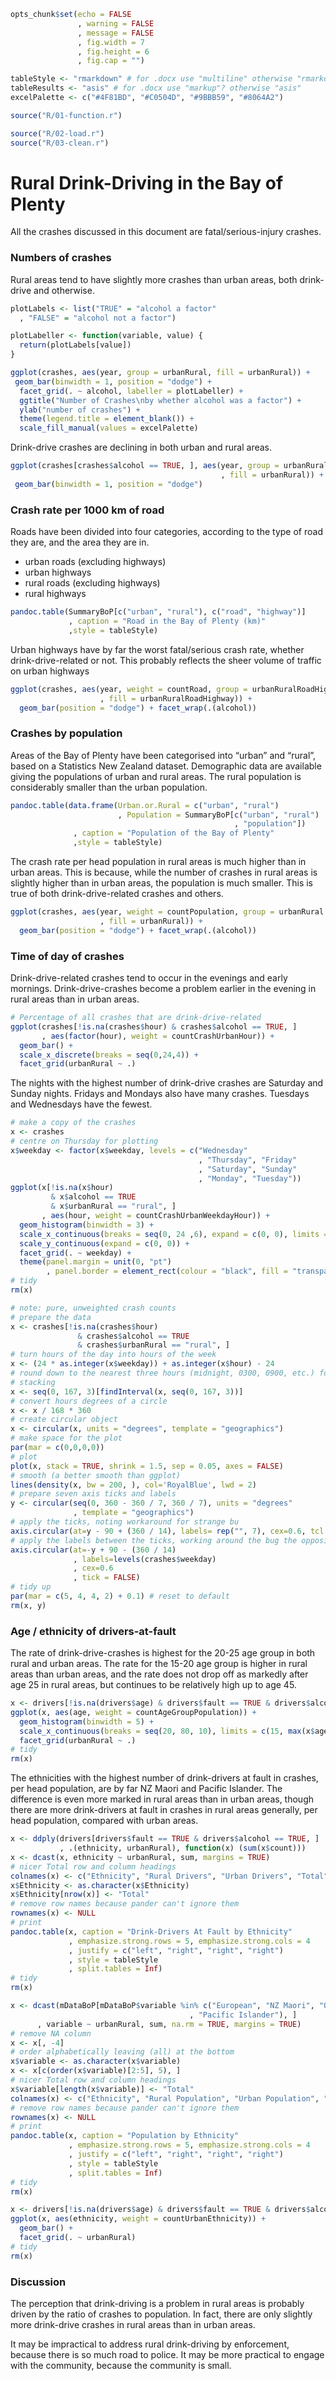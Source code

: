 ```r
opts_chunk$set(echo = FALSE
               , warning = FALSE
               , message = FALSE
               , fig.width = 7
               , fig.height = 6
               , fig.cap = "")

tableStyle <- "rmarkdown" # for .docx use "multiline" otherwise "rmarkdown"
tableResults <- "asis" # for .docx use "markup"? otherwise "asis"
excelPalette <- c("#4F81BD", "#C0504D", "#9BBB59", "#8064A2")
```

```r
source("R/01-function.r")
```

```r
source("R/02-load.r")
source("R/03-clean.r")
```

Rural Drink-Driving in the Bay of Plenty
========================================

All the crashes discussed in this document are fatal/serious-injury crashes.


### Numbers of crashes

Rural areas tend to have slightly more crashes than urban areas, both drink-drive and otherwise.

```r
plotLabels <- list("TRUE" = "alcohol a factor"
  , "FALSE" = "alcohol not a factor")

plotLabeller <- function(variable, value) {
  return(plotLabels[value])
}

ggplot(crashes, aes(year, group = urbanRural, fill = urbanRural)) + 
 geom_bar(binwidth = 1, position = "dodge") + 
  facet_grid(. ~ alcohol, labeller = plotLabeller) +
  ggtitle("Number of Crashes\nby whether alcohol was a factor") +
  ylab("number of crashes") +
  theme(legend.title = element_blank()) +
  scale_fill_manual(values = excelPalette)
```

Drink-drive crashes are declining in both urban and rural areas.

```r
ggplot(crashes[crashes$alcohol == TRUE, ], aes(year, group = urbanRural
                                               , fill = urbanRural)) + 
 geom_bar(binwidth = 1, position = "dodge")
```


### Crash rate per 1000 km of road

Roads have been divided into four categories, according to the type of road they are, and the area they are in.

* urban roads (excluding highways)
* urban highways
* rural roads (excluding highways)
* rural highways

```r
pandoc.table(SummaryBoP[c("urban", "rural"), c("road", "highway")]
             , caption = "Road in the Bay of Plenty (km)"
             ,style = tableStyle)
```

Urban highways have by far the worst fatal/serious crash rate, whether drink-drive-related or not.  This probably reflects the sheer volume of traffic on urban highways

```r
ggplot(crashes, aes(year, weight = countRoad, group = urbanRuralRoadHighway
                    , fill = urbanRuralRoadHighway)) + 
  geom_bar(position = "dodge") + facet_wrap(.(alcohol))
```


### Crashes by population

Areas of the Bay of Plenty have been categorised into "urban" and "rural", based on a Statistics New Zealand dataset.  Demographic data are available giving the populations of urban and rural areas.  The rural population is considerably smaller than the urban population.

```r
pandoc.table(data.frame(Urban.or.Rural = c("urban", "rural")
                        , Population = SummaryBoP[c("urban", "rural")
                                                  , "population"])
              , caption = "Population of the Bay of Plenty"
              ,style = tableStyle)
```


The crash rate per head population in rural areas is much higher than in urban areas.  This is because, while the number of crashes in rural areas is slightly higher than in urban areas, the population is much smaller.  This is true of both drink-drive-related crashes and others.

```r
ggplot(crashes, aes(year, weight = countPopulation, group = urbanRural
                    , fill = urbanRural)) + 
  geom_bar(position = "dodge") + facet_wrap(.(alcohol))
```


### Time of day of crashes

Drink-drive-related crashes tend to occur in the evenings and early mornings.  Drink-drive-crashes become a problem earlier in the evening in rural areas than in urban areas.

```r
# Percentage of all crashes that are drink-drive-related
ggplot(crashes[!is.na(crashes$hour) & crashes$alcohol == TRUE, ]
       , aes(factor(hour), weight = countCrashUrbanHour)) + 
  geom_bar() +
  scale_x_discrete(breaks = seq(0,24,4)) +
  facet_grid(urbanRural ~ .)
```

The nights with the highest number of drink-drive crashes are Saturday and Sunday nights.  Fridays and Mondays also have many crashes.  Tuesdays and Wednesdays have the fewest.

```r
# make a copy of the crashes
x <- crashes
# centre on Thursday for plotting
x$weekday <- factor(x$weekday, levels = c("Wednesday"
                                          , "Thursday", "Friday"
                                          , "Saturday", "Sunday"
                                          , "Monday", "Tuesday"))
ggplot(x[!is.na(x$hour) 
         & x$alcohol == TRUE 
         & x$urbanRural == "rural", ]
       , aes(hour, weight = countCrashUrbanWeekdayHour)) + 
  geom_histogram(binwidth = 3) +
  scale_x_continuous(breaks = seq(0, 24 ,6), expand = c(0, 0), limits = c(0, 24)) +
  scale_y_continuous(expand = c(0, 0)) +
  facet_grid(. ~ weekday) +
  theme(panel.margin = unit(0, "pt")
        , panel.border = element_rect(colour = "black", fill = "transparent"))
# tidy
rm(x)
```

```r
# note: pure, unweighted crash counts
# prepare the data
x <- crashes[!is.na(crashes$hour) 
               & crashes$alcohol == TRUE 
               & crashes$urbanRural == "rural", ]
# turn hours of the day into hours of the week
x <- (24 * as.integer(x$weekday)) + as.integer(x$hour) - 24
# round down to the nearest three hours (midnight, 0300, 0900, etc.) for
# stacking
x <- seq(0, 167, 3)[findInterval(x, seq(0, 167, 3))]
# convert hours degrees of a circle
x <- x / 168 * 360
# create circular object
x <- circular(x, units = "degrees", template = "geographics")
# make space for the plot
par(mar = c(0,0,0,0))
# plot
plot(x, stack = TRUE, shrink = 1.5, sep = 0.05, axes = FALSE)
# smooth (a better smooth than ggplot)
lines(density(x, bw = 200, ), col='RoyalBlue', lwd = 2)
# prepare seven axis ticks and labels
y <- circular(seq(0, 360 - 360 / 7, 360 / 7), units = "degrees"
              , template = "geographics")
# apply the ticks, noting workaround for strange bu
axis.circular(at=y - 90 + (360 / 14), labels= rep("", 7), cex=0.6, tcl = 1)
# apply the labels between the ticks, working around the bug the opposite way
axis.circular(at=-y + 90 - (360 / 14)
              , labels=levels(crashes$weekday)
              , cex=0.6
              , tick = FALSE)
# tidy up
par(mar = c(5, 4, 4, 2) + 0.1) # reset to default
rm(x, y)
```

### Age / ethnicity of drivers-at-fault

The rate of drink-drive-crashes is highest for the 20-25 age group in both rural and urban areas.  The rate for the 15-20 age group is higher in rural areas than urban areas, and the rate does not drop off as markedly after age 25 in rural areas, but continues to be relatively high up to age 45.

```r
x <- drivers[!is.na(drivers$age) & drivers$fault == TRUE & drivers$alcohol == TRUE, ]
ggplot(x, aes(age, weight = countAgeGroupPopulation)) +
  geom_histogram(binwidth = 5) +
  scale_x_continuous(breaks = seq(20, 80, 10), limits = c(15, max(x$age))) +
  facet_grid(urbanRural ~ .)
# tidy
rm(x)
```



The ethnicities with the highest number of drink-drivers at fault in crashes, per head population, are by far NZ Maori and Pacific Islander.  The difference is even more marked in rural areas than in urban areas, though there are more drink-drivers at fault in crashes in rural areas generally, per head population, compared with urban areas.

```r
x <- ddply(drivers[drivers$fault == TRUE & drivers$alcohol == TRUE, ]
           , .(ethnicity, urbanRural), function(x) (sum(x$count)))
x <- dcast(x, ethnicity ~ urbanRural, sum, margins = TRUE)
# nicer Total row and column headings
colnames(x) <- c("Ethnicity", "Rural Drivers", "Urban Drivers", "Total")
x$Ethnicity <- as.character(x$Ethnicity)
x$Ethnicity[nrow(x)] <- "Total"
# remove row names because pander can't ignore them
rownames(x) <- NULL
# print
pandoc.table(x, caption = "Drink-Drivers At Fault by Ethnicity"
             , emphasize.strong.rows = 5, emphasize.strong.cols = 4
             , justify = c("left", "right", "right", "right")
             , style = tableStyle
             , split.tables = Inf)
# tidy
rm(x)
```

```r
x <- dcast(mDataBoP[mDataBoP$variable %in% c("European", "NZ Maori", "Other"
                                        , "Pacific Islander"), ]
      , variable ~ urbanRural, sum, na.rm = TRUE, margins = TRUE)
# remove NA column
x <- x[, -4]
# order alphabetically leaving (all) at the bottom
x$variable <- as.character(x$variable)
x <- x[c(order(x$variable)[2:5], 5), ]
# nicer Total row and column headings
x$variable[length(x$variable)] <- "Total"
colnames(x) <- c("Ethnicity", "Rural Population", "Urban Population", "Total")
# remove row names because pander can't ignore them
rownames(x) <- NULL
# print
pandoc.table(x, caption = "Population by Ethnicity"
             , emphasize.strong.rows = 5, emphasize.strong.cols = 4
             , justify = c("left", "right", "right", "right")
             , style = tableStyle
             , split.tables = Inf)
# tidy
rm(x)
```

```r
x <- drivers[!is.na(drivers$age) & drivers$fault == TRUE & drivers$alcohol == TRUE, ]
ggplot(x, aes(ethnicity, weight = countUrbanEthnicity)) +
  geom_bar() + 
  facet_grid(. ~ urbanRural)
# tidy
rm(x)
```


### Discussion

The perception that drink-driving is a problem in rural areas is probably driven by the ratio of crashes to population.  In fact, there are only slightly more drink-drive crashes in rural areas than in urban areas.

It may be impractical to address rural drink-driving by enforcement, because there is so much road to police.  It may be more practical to engage with the community, because the community is small.